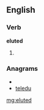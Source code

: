 ==English==

===Verb===
'''eluted'''

# {{past of|[[elute]]}}

===Anagrams===
* {{alphagram|deeltu}}
* [[teledu#English|teledu]]

[[mg:eluted]]